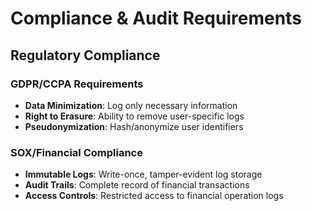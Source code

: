 # Compliance & Audit Requirements

## **Regulatory Compliance**

### **GDPR/CCPA Requirements**
- **Data Minimization**: Log only necessary information
- **Right to Erasure**: Ability to remove user-specific logs
- **Pseudonymization**: Hash/anonymize user identifiers

### **SOX/Financial Compliance**
- **Immutable Logs**: Write-once, tamper-evident log storage
- **Audit Trails**: Complete record of financial transactions
- **Access Controls**: Restricted access to financial operation logs